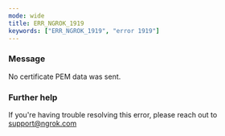 ```yaml
---
mode: wide
title: ERR_NGROK_1919
keywords: ["ERR_NGROK_1919", "error 1919"]
---
```



### Message

No certificate PEM data was sent.

<ErrorDetails />

### Further help

If you're having trouble resolving this error, please reach out to [support@ngrok.com](mailto:support@ngrok.com?subject=Help%20with%20ERR_NGROK_1919)
